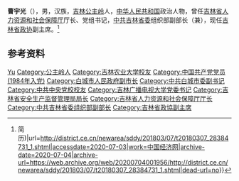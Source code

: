 '''曹宇光'''（{{bd|1964年|11月|}}），男，汉族，[[吉林|吉林]][[公主岭|公主岭]]人，[[中华人民共和国|中华人民共和国]]政治人物，曾任[[吉林省人力资源和社会保障厅|吉林省人力资源和社会保障厅]]厅长、党组书记，[[中共吉林省委|中共吉林省委]]组织部副部长（兼），现任[[吉林省政协|吉林省政协]]副主席。<ref>{{Cite web|title=吴兰调任吉林省人社厅党组书记 曹宇光不再担任(图{{!}}简历)|url=http://district.ce.cn/newarea/sddy/201803/07/t20180307_28384731_1.shtml|accessdate=2020-07-03|work=中国经济网|archive-date=2020-07-04|archive-url=https://web.archive.org/web/20200704001956/http://district.ce.cn/newarea/sddy/201803/07/t20180307_28384731_1.shtml|dead-url=no}}</ref>

== 参考资料 ==
{{reflist}}

{{中国人物小作品}}
{{吉林省领导人}}

{{Authority control}}
{{DEFAULTSORT:Cao曹}}
[[Category:曹姓|Yu]]
[[Category:公主岭人|Category:公主岭人]]
[[Category:吉林农业大学校友|Category:吉林农业大学校友]]
[[Category:中国共产党党员_(1984年入党)|Category:中国共产党党员 (1984年入党)]]
[[Category:白城市人民政府副市长|Category:白城市人民政府副市长]]
[[Category:中共白城市委副书记|Category:中共白城市委副书记]]
[[Category:中共中央党校校友|Category:中共中央党校校友]]
[[Category:吉林广播电视大学党委书记|Category:吉林广播电视大学党委书记]]
[[Category:吉林省安全生产监督管理局局长|Category:吉林省安全生产监督管理局局长]]
[[Category:吉林省人力资源和社会保障厅厅长|Category:吉林省人力资源和社会保障厅厅长]]
[[Category:中共吉林省委组织部副部长|Category:中共吉林省委组织部副部长]]
[[Category:吉林省政協副主席|Category:吉林省政協副主席]]